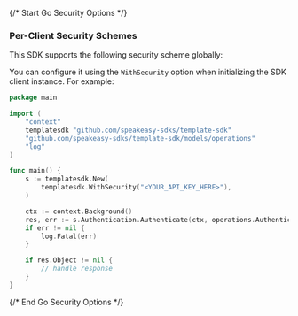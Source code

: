 {/* Start Go Security Options */}
### Per-Client Security Schemes

This SDK supports the following security scheme globally:



You can configure it using the `WithSecurity` option when initializing the SDK client instance. For example:
```go
package main

import (
	"context"
	templatesdk "github.com/speakeasy-sdks/template-sdk"
	"github.com/speakeasy-sdks/template-sdk/models/operations"
	"log"
)

func main() {
	s := templatesdk.New(
		templatesdk.WithSecurity("<YOUR_API_KEY_HERE>"),
	)

	ctx := context.Background()
	res, err := s.Authentication.Authenticate(ctx, operations.AuthenticateRequestBody{})
	if err != nil {
		log.Fatal(err)
	}

	if res.Object != nil {
		// handle response
	}
}

```
{/* End Go Security Options */}
